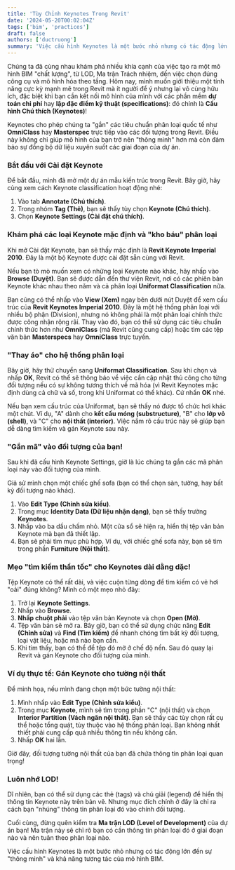 ```yaml
---
title: 'Tùy Chỉnh Keynotes Trong Revit'
date: '2024-05-20T00:02:04Z'
tags: ['bim', 'practices']
draft: false
authors: ['ductruong']
summary: 'Việc cấu hình Keynotes là một bước nhỏ nhưng có tác động lớn đến sự "thông minh" và khả năng tương tác của mô hình BIM.'
---
```


Chúng ta đã cùng nhau khám phá nhiều khía cạnh của việc tạo ra một mô hình BIM "chất lượng", từ LOD, Ma trận Trách nhiệm, đến việc chọn đúng công cụ và mô hình hóa theo tầng. Hôm nay, mình muốn giới thiệu một tính năng cực kỳ mạnh mẽ trong Revit mà ít người để ý nhưng lại vô cùng hữu ích, đặc biệt khi bạn cần kết nối mô hình của mình với các phần mềm **dự toán chi phí** hay **lập đặc điểm kỹ thuật (specifications)**: đó chính là **Cấu hình Chú thích (Keynotes)**!

Keynotes cho phép chúng ta "gắn" các tiêu chuẩn phân loại quốc tế như **OmniClass** hay **Masterspec** trực tiếp vào các đối tượng trong Revit. Điều này không chỉ giúp mô hình của bạn trở nên "thông minh" hơn mà còn đảm bảo sự đồng bộ dữ liệu xuyên suốt các giai đoạn của dự án.

### Bắt đầu với Cài đặt Keynote

Để bắt đầu, mình đã mở một dự án mẫu kiến trúc trong Revit. Bây giờ, hãy cùng xem cách Keynote classification hoạt động nhé:

1.  Vào tab **Annotate (Chú thích)**.
2.  Trong nhóm **Tag (Thẻ)**, bạn sẽ thấy tùy chọn **Keynote (Chú thích)**.
3.  Chọn **Keynote Settings (Cài đặt chú thích)**.

### Khám phá các loại Keynote mặc định và "kho báu" phân loại

Khi mở Cài đặt Keynote, bạn sẽ thấy mặc định là **Revit Keynote Imperial 2010**. Đây là một bộ Keynote được cài đặt sẵn cùng với Revit.

Nếu bạn tò mò muốn xem có những loại Keynote nào khác, hãy nhấp vào **Browse (Duyệt)**. Bạn sẽ được dẫn đến thư viện Revit, nơi có các phiên bản Keynote khác nhau theo năm và cả phân loại **Uniformat Classification** nữa.

Bạn cũng có thể nhấp vào **View (Xem)** ngay bên dưới nút Duyệt để xem cấu trúc của **Revit Keynotes Imperial 2010**. Đây là một hệ thống phân loại với nhiều bộ phận (Division), nhưng nó không phải là một phân loại chính thức được công nhận rộng rãi. Thay vào đó, bạn có thể sử dụng các tiêu chuẩn chính thức hơn như **OmniClass** (mà Revit cũng cung cấp) hoặc tìm các tệp văn bản **Masterspecs** hay **OmniClass** trực tuyến.

### "Thay áo" cho hệ thống phân loại

Bây giờ, hãy thử chuyển sang **Uniformat Classification**. Sau khi chọn và nhấp **OK**, Revit có thể sẽ thông báo về việc cần cập nhật thủ công cho từng đối tượng nếu có sự không tương thích về mã hóa (vì Revit Keynotes mặc định dùng cả chữ và số, trong khi Uniformat có thể khác). Cứ nhấn **OK** nhé.

Nếu bạn xem cấu trúc của Uniformat, bạn sẽ thấy nó được tổ chức hơi khác một chút. Ví dụ, "A" dành cho **kết cấu móng (substructure)**, "B" cho **lớp vỏ (shell)**, và "C" cho **nội thất (interior)**. Việc nắm rõ cấu trúc này sẽ giúp bạn dễ dàng tìm kiếm và gán Keynote sau này.

### "Gắn mã" vào đối tượng của bạn!

Sau khi đã cấu hình Keynote Settings, giờ là lúc chúng ta gắn các mã phân loại này vào đối tượng của mình.

Giả sử mình chọn một chiếc ghế sofa (bạn có thể chọn sàn, tường, hay bất kỳ đối tượng nào khác).

1.  Vào **Edit Type (Chỉnh sửa kiểu)**.
2.  Trong mục **Identity Data (Dữ liệu nhận dạng)**, bạn sẽ thấy trường **Keynotes**.
3.  Nhấp vào ba dấu chấm nhỏ. Một cửa sổ sẽ hiện ra, hiển thị tệp văn bản Keynote mà bạn đã thiết lập.
4.  Bạn sẽ phải tìm mục phù hợp. Ví dụ, với chiếc ghế sofa này, bạn sẽ tìm trong phần **Furniture (Nội thất)**.

### Mẹo "tìm kiếm thần tốc" cho Keynotes dài dằng dặc!

Tệp Keynote có thể rất dài, và việc cuộn từng dòng để tìm kiếm có vẻ hơi "oải" đúng không? Mình có một mẹo nhỏ đây:

1.  Trở lại **Keynote Settings**.
2.  Nhấp vào **Browse**.
3.  **Nhấp chuột phải** vào tệp văn bản Keynote và chọn **Open (Mở)**.
4.  Tệp văn bản sẽ mở ra. Bây giờ, bạn có thể sử dụng chức năng **Edit (Chỉnh sửa)** và **Find (Tìm kiếm)** để nhanh chóng tìm bất kỳ đối tượng, loại vật liệu, hoặc mã nào bạn cần.
5.  Khi tìm thấy, bạn có thể để tệp đó mở ở chế độ nền. Sau đó quay lại Revit và gán Keynote cho đối tượng của mình.

### Ví dụ thực tế: Gán Keynote cho tường nội thất

Để minh họa, nếu mình đang chọn một bức tường nội thất:

1.  Mình nhấp vào **Edit Type (Chỉnh sửa kiểu)**.
2.  Trong mục **Keynote**, mình sẽ tìm trong phần "C" (nội thất) và chọn **Interior Partition (Vách ngăn nội thất)**. Bạn sẽ thấy các tùy chọn rất cụ thể hoặc tổng quát, tùy thuộc vào hệ thống phân loại. Bạn không nhất thiết phải cung cấp quá nhiều thông tin nếu không cần.
3.  Nhấp **OK** hai lần.

Giờ đây, đối tượng tường nội thất của bạn đã chứa thông tin phân loại quan trọng!

### Luôn nhớ LOD!

Dĩ nhiên, bạn có thể sử dụng các thẻ (tags) và chú giải (legend) để hiển thị thông tin Keynote này trên bản vẽ. Nhưng mục đích chính ở đây là chỉ ra cách bạn "nhúng" thông tin phân loại đó vào chính đối tượng.

Cuối cùng, đừng quên kiểm tra **Ma trận LOD (Level of Development)** của dự án bạn! Ma trận này sẽ chỉ rõ bạn có cần thông tin phân loại đó ở giai đoạn nào và nên tuân theo phân loại nào.

Việc cấu hình Keynotes là một bước nhỏ nhưng có tác động lớn đến sự "thông minh" và khả năng tương tác của mô hình BIM.
